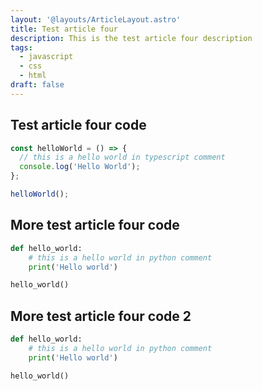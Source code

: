 ```yaml
---
layout: '@layouts/ArticleLayout.astro'
title: Test article four
description: This is the test article four description
tags:
  - javascript
  - css
  - html
draft: false
---
```


## Test article four code

```ts
const helloWorld = () => {
  // this is a hello world in typescript comment
  console.log('Hello World');
};

helloWorld();
```

## More test article four code

```py
def hello_world:
    # this is a hello world in python comment
    print('Hello world')

hello_world()
```

## More test article four code 2

```py
def hello_world:
    # this is a hello world in python comment
    print('Hello world')

hello_world()
```
